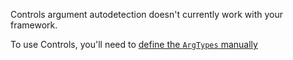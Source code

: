 Controls argument autodetection doesn't currently work with your framework.

To use Controls, you'll need to [define the `ArgTypes` manually](#fully-custom-args)
